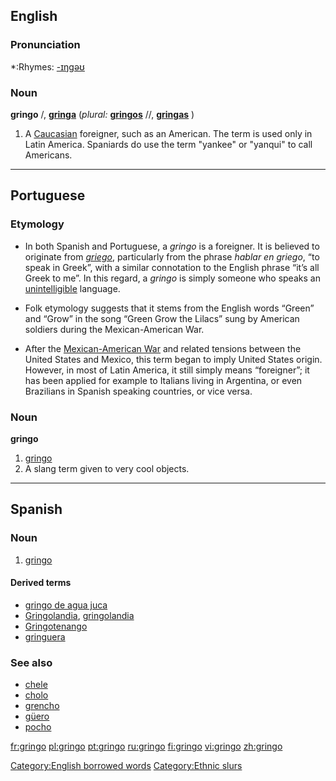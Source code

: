 {{rfc|there's a lot of stuff in the english def that belongs in usage notes or spanish usage notes or etymology or spanish etymology etc}}
==English==

===Pronunciation===
*:Rhymes: [[Rhymes:English:-ɪŋɡəʊ|-ɪŋɡəʊ]]

===Noun===
'''gringo''' {{m}}/{{f}}, '''[[gringa]]''' {{f}} (''plural:'' '''[[gringos]]''' {{m}}/{{f}}/{{n}}, '''[[gringas]]''' {{f}})

# {{italbrac-colon|pejorative}} A [[Caucasian]] foreigner, such as an American. The term is used only in Latin America. Spaniards do use the term "yankee" or "yanqui" to call Americans.

[[Category:English borrowed words]]

----

==Portuguese==

===Etymology===
*In both Spanish and Portuguese, a ''gringo'' is a foreigner. It is believed to originate from ''[[griego]]'', particularly from the phrase ''hablar en griego'', “to speak in Greek”, with a similar connotation to the English phrase “it’s all Greek to me”. In this regard, a ''gringo'' is simply someone who speaks an [[unintelligible]] language.

*Folk etymology suggests that it stems from the English words “Green” and “Grow” in the song “Green Grow the Lilacs” sung by American soldiers during the Mexican-American War.

*After the [[w:Mexican-American War|Mexican-American War]] and related tensions between the United States and Mexico, this term began to imply United States origin. However, in most of Latin America, it still simply means “foreigner”; it has been applied for example to Italians living in Argentina, or even Brazilians in Spanish speaking countries, or vice versa.

===Noun===
'''gringo'''

# [[#Noun|gringo]]
# A slang term given to very cool objects. {{italbrac|Brazil}}

----

==Spanish==

===Noun===
{{es-noun-mf|feminine=gringa}}

# [[#Noun|gringo]]

====Derived terms====
*[[gringo de agua juca]] {{italbrac|Honduras}}
*[[Gringolandia]], [[gringolandia]] {{f}}
*[[Gringotenango]]
*[[gringuera]] {{f}} {{italbrac|Honduras}}

===See also===
*[[chele]] {{italbrac|Honduras}}
*[[cholo]]
*[[grencho]] {{italbrac|Honduras}}
*[[güero]]
*[[pocho]]

[[Category:Ethnic slurs]]

[[fr:gringo]]
[[pl:gringo]]
[[pt:gringo]]
[[ru:gringo]]
[[fi:gringo]]
[[vi:gringo]]
[[zh:gringo]]
